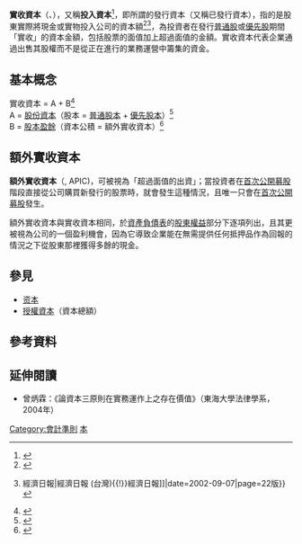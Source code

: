 '''實收資本'''（{{lang-en|Paid-in capital}}、{{lang|en|Contributed capital}}），又稱'''投入資本'''<ref>{{Cite web |url=http://terms.naer.edu.tw/detail/3544396/ |title=存档副本 |access-date=2020-10-20 |archive-date=2020-10-20 |archive-url=https://web.archive.org/web/20201020205112/http://terms.naer.edu.tw/detail/3544396/ |dead-url=no }}</ref>，即所謂的發行資本（又稱已發行資本），指的是股東實際將現金或實物投入公司的資本額<ref>{{cite book|author=和榮許|title=國際貿易實務操作：進階篇|year=2005|publisher=五南|isbn=9789571137995|pages=頁534}}</ref><ref name="王泰允">{{cite news|author=王泰允|title=資本有註冊及實收之分|newspaper=[[經濟日報_(台灣){{!}}經濟日報|經濟日報 (台灣){{!}}經濟日報]]|date=2002-09-07|page=22版}}</ref>，為投資者在發行[[普通股|普通股]]或[[優先股|優先股]]期間「實收」的資本金額，包括股票的面值加上超過面值的金額。實收資本代表企業通過出售其股權而不是從正在進行的業務運營中籌集的資金。

== 基本概念 ==
實收資本 = A + B<ref>{{cite web|title=投入資本|url=http://fund.bot.com.tw/z/glossary/glexp_1546.djhtm|work=金融與投資/投資學原理|publisher=臺灣銀行 - 基金大觀園|accessdate=2011-12-18|archive-date=2019-06-23|archive-url=https://web.archive.org/web/20190623134644/https://fund.bot.com.tw/z/glossary/glexp_1546.djhtm|dead-url=no}}</ref><br />
A = [[股份資本|股份資本]]（股本 = [[普通股|普通股本]] + [[優先股|優先股本]]）<ref>{{cite book|author=皮亚斯|title=現代經濟學辭典|year=2006|publisher=五南|isbn=9789571140377|pages=頁294}}</ref><br />
B = [[股本盈餘|股本盈餘]]（資本公積 = 額外實收資本）<ref>{{cite web|title=資本公積|url=http://fund.bot.com.tw/z/glossary/glexp_1548.djhtm|work=金融與投資/投資學原理|publisher=臺灣銀行 - 基金大觀園|accessdate=2011-12-18|archive-date=2019-06-15|archive-url=https://web.archive.org/web/20190615140342/https://fund.bot.com.tw/z/glossary/glexp_1548.djhtm|dead-url=no}}</ref>

== 額外實收資本 ==
'''額外實收資本'''（{{lang-en|Additional Paid-in capital}},  APIC)，可被視為「超過面值的出資」；當投資者在[[首次公开募股|首次公開募股]]階段直接從公司購買新發行的股票時，就會發生這種情況，且唯一只會在[[首次公开募股|首次公開募股]]發生。

額外實收資本與實收資本相同，於[[資產負債表|資產負債表]]的[[股東權益|股東權益]]部分下逐項列出，且其更被視為公司的一個盈利機會，因為它導致企業能在無需提供任何抵押品作為回報的情況之下從股東那裡獲得多餘的現金。

== 參見 ==
*[[资本|资本]]
*[[授權資本|授權資本]]（資本總額）

== 參考資料 ==
{{reflist}}

== 延伸閱讀 ==
* 曾炳霖：《論資本三原則在實務運作上之存在價值》（東海大學法律學系，2004年）

[[Category:會計準則|Category:會計準則]]
[[Category:财务会计|本]]